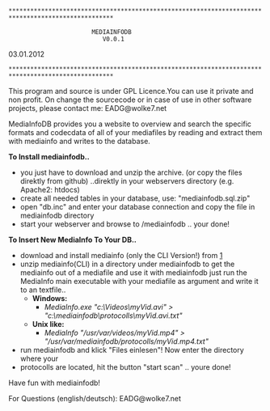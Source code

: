  ***************************************************************************************************

						MEDIAINFODB
						   V0.0.1

03.01.2012
 ***************************************************************************************************

This program and source is under GPL Licence.You can use it private and 
non profit. On change the sourcecode or in case of use in other software 
projects, please contact me: EADG@wolke7.net


MediaInfoDB provides you a website to overview and search the specific 
formats and codecdata of all of your mediafiles by reading and extract 
them with mediainfo and writes to the database.


'''To Install mediainfodb..'''

* you just have to download and unzip the archive. (or copy the files direktly from github) ..direktly in your webservers directory (e.g. Apache2: htdocs)
* create all needed tables in your database, use: "mediainfodb.sql.zip"
* open "db.inc" and enter your database connection and copy the file in mediainfodb directory
* start your webserver and browse to /mediainfodb .. your done!



'''To Insert New MediaInfo To Your DB..'''
* download and install mediainfo (only the CLI Version!) from [http://mediainfo.sourceforge.net]
* unzip mediainfo(CLI) in a directory under mediainfodb to get the mediainfo out of a mediafile and use it with mediainfodb just run the MediaInfo main executable with your mediafile as argument and write it to an textfile..
** '''Windows: '''
*** ''MediaInfo.exe "c:\Videos\myVid.avi" > "c:\mediainfodb\protocolls\myVid.avi.txt"''
** '''Unix like: '''
***  ''MediaInfo "/usr/var/videos/myVid.mp4" > "/usr/var/mediainfodb/protocolls/myVid.mp4.txt"''
* run mediainfodb and klick "Files einlesen"! Now enter the directory where your 
* protocolls are located, hit the button "start scan" .. youre done!

Have fun with mediainfodb! 


For Questions (english/deutsch): EADG@wolke7.net  


